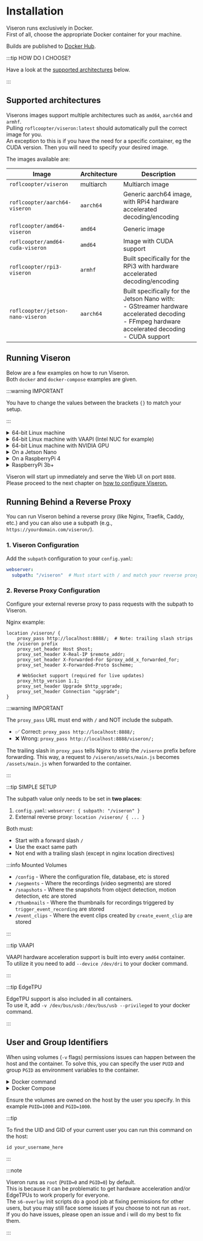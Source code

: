 
# Installation

Viseron runs exclusively in Docker.<br />
First of all, choose the appropriate Docker container for your machine. <br />

Builds are published to [Docker Hub](https://hub.docker.com/repository/docker/roflcoopter/viseron).

:::tip HOW DO I CHOOSE?

Have a look at the [supported architectures](#supported-architectures) below.

:::

## Supported architectures

Viserons images support multiple architectures such as `amd64`, `aarch64` and `armhf`. <br />
Pulling `roflcoopter/viseron:latest` should automatically pull the correct image for you. <br />
An exception to this is if you have the need for a specific container, eg the CUDA version.
Then you will need to specify your desired image.

The images available are:

| Image                             | Architecture | Description                                                                                                                                                 |
| --------------------------------- | ------------ | ----------------------------------------------------------------------------------------------------------------------------------------------------------- |
| `roflcoopter/viseron`             | multiarch    | Multiarch image                                                                                                                                             |
| `roflcoopter/aarch64-viseron`     | `aarch64`    | Generic aarch64 image, with RPi4 hardware accelerated decoding/encoding                                                                                     |
| `roflcoopter/amd64-viseron`       | `amd64`      | Generic image                                                                                                                                               |
| `roflcoopter/amd64-cuda-viseron`  | `amd64`      | Image with CUDA support                                                                                                                                     |
| `roflcoopter/rpi3-viseron`        | `armhf`      | Built specifically for the RPi3 with hardware accelerated decoding/encoding                                                                                 |
| `roflcoopter/jetson-nano-viseron` | `aarch64`    | Built specifically for the Jetson Nano with:<br />- GStreamer hardware accelerated decoding<br />- FFmpeg hardware accelerated decoding<br />- CUDA support |

## Running Viseron

Below are a few examples on how to run Viseron. <br />
Both `docker` and `docker-compose` examples are given.

:::warning IMPORTANT

You have to change the values between the brackets `{}` to match your setup.

:::

<details>
<summary>64-bit Linux machine</summary>

<Tabs groupId="docker-type">
<TabItem value="docker" label="Docker">

```shell
docker run --rm \
  -v {segments path}:/segments \
  -v {snapshots path}:/snapshots \
  -v {thumbnails path}:/thumbnails \
  -v {event clips path}:/event_clips \
  -v {timelapse path}:/timelapse \
  -v {config path}:/config \
  -v /etc/localtime:/etc/localtime:ro \
  -p 8888:8888 \
  --name viseron \
  --shm-size=1024mb \
  roflcoopter/viseron:latest
```

</TabItem>
<TabItem value="docker-compose" label="Docker-Compose">

```yaml
services:
  viseron:
    image: roflcoopter/viseron:latest
    container_name: viseron
    shm_size: "1024mb"
    volumes:
      - {segments path}:/segments
      - {snapshots path}:/snapshots
      - {thumbnails path}:/thumbnails
      - {event clips path}:/event_clips
      - {timelapse path}:/timelapse
      - {config path}:/config
      - /etc/localtime:/etc/localtime:ro
    ports:
      - 8888:8888
```

</TabItem>
</Tabs>

</details>
<details>
<summary>64-bit Linux machine with VAAPI (Intel NUC for example)</summary>

<Tabs groupId="docker-type">
<TabItem value="docker" label="Docker">

```shell
docker run --rm \
  -v {segments path}:/segments \
  -v {snapshots path}:/snapshots \
  -v {thumbnails path}:/thumbnails \
  -v {event clips path}:/event_clips \
  -v {timelapse path}:/timelapse \
  -v {config path}:/config \
  -v /etc/localtime:/etc/localtime:ro \
  -p 8888:8888 \
  --name viseron \
  --shm-size=1024mb \
  --device /dev/dri \
  roflcoopter/viseron:latest
```

</TabItem>
<TabItem value="docker-compose" label="Docker-Compose">

```yaml
services:
  viseron:
    image: roflcoopter/viseron:latest
    container_name: viseron
    shm_size: "1024mb"
    volumes:
      - {segments path}:/segments
      - {snapshots path}:/snapshots
      - {thumbnails path}:/thumbnails
      - {event clips path}:/event_clips
      - {timelapse path}:/timelapse
      - {config path}:/config
      - /etc/localtime:/etc/localtime:ro
    ports:
      - 8888:8888
    devices:
      - /dev/dri
```

</TabItem>
</Tabs>
</details>

<details>
  <summary>64-bit Linux machine with NVIDIA GPU</summary>

<Tabs groupId="docker-type">
<TabItem value="docker" label="Docker">

```shell
docker run --rm \
  -v {segments path}:/segments \
  -v {snapshots path}:/snapshots \
  -v {thumbnails path}:/thumbnails \
  -v {event clips path}:/event_clips \
  -v {timelapse path}:/timelapse \
  -v {config path}:/config \
  -v /etc/localtime:/etc/localtime:ro \
  -p 8888:8888 \
  --name viseron \
  --shm-size=1024mb \
  --runtime=nvidia \
  roflcoopter/amd64-cuda-viseron:latest
```

</TabItem>
<TabItem value="docker-compose" label="Docker-Compose">

```yaml
services:
  viseron:
    image: roflcoopter/amd64-cuda-viseron:latest
    container_name: viseron
    shm_size: "1024mb"
    volumes:
      - {segments path}:/segments
      - {snapshots path}:/snapshots
      - {thumbnails path}:/thumbnails
      - {event clips path}:/event_clips
      - {timelapse path}:/timelapse
      - {config path}:/config
      - /etc/localtime:/etc/localtime:ro
    ports:
      - 8888:8888
    runtime: nvidia
```

</TabItem>
</Tabs>

:::warning

Make sure [NVIDIA Container Toolkit](https://github.com/NVIDIA/nvidia-container-toolkit) is installed.

:::

</details>

<details>
  <summary>On a Jetson Nano</summary>

<Tabs groupId="docker-type">
<TabItem value="docker" label="Docker">

```shell
docker run --rm \
  -v {segments path}:/segments \
  -v {snapshots path}:/snapshots \
  -v {thumbnails path}:/thumbnails \
  -v {event clips path}:/event_clips \
  -v {timelapse path}:/timelapse \
  -v {config path}:/config \
  -v /etc/localtime:/etc/localtime:ro \
  -p 8888:8888 \
  --name viseron \
  --shm-size=1024mb \
  --runtime=nvidia \
  --privileged \
  roflcoopter/jetson-nano-viseron:latest
```

:::warning

It is a must to run with `--privileged` so the container gets access to all the needed devices for hardware acceleration.<br />
You can probably get around this by manually mounting all the needed devices but this is not something I have looked into.

:::

</TabItem>
<TabItem value="docker-compose" label="Docker-Compose">

```yaml
services:
  viseron:
    image: roflcoopter/jetson-nano-viseron:latest
    container_name: viseron
    shm_size: "1024mb"
    volumes:
      - {segments path}:/segments
      - {snapshots path}:/snapshots
      - {thumbnails path}:/thumbnails
      - {event clips path}:/event_clips
      - {timelapse path}:/timelapse
      - {config path}:/config
      - /etc/localtime:/etc/localtime:ro
    ports:
      - 8888:8888
    runtime: nvidia
    privileged: true
```

:::warning

It is a must to run with `privileged: true` so the container gets access to all the needed devices for hardware acceleration.<br />
You can probably get around this by manually mounting all the needed devices but this is not something I have looked into.

:::

</TabItem>
</Tabs>

</details>

<details>
<summary>On a RaspberryPi 4</summary>
<Tabs groupId="docker-type">
<TabItem value="docker" label="Docker">

```shell
docker run --rm \
  --privileged \
  -v {segments path}:/segments \
  -v {snapshots path}:/snapshots \
  -v {thumbnails path}:/thumbnails \
  -v {event clips path}:/event_clips \
  -v {timelapse path}:/timelapse \
  -v {config path}:/config \
  -v /etc/localtime:/etc/localtime:ro \
  -v /dev/bus/usb:/dev/bus/usb \
  -v /opt/vc/lib:/opt/vc/lib \
  -p 8888:8888 \
  --name viseron \
  --shm-size=1024mb \
  --device=/dev/video10:/dev/video10 \
  --device=/dev/video11:/dev/video11 \
  --device=/dev/video12:/dev/video12 \
  --device /dev/bus/usb:/dev/bus/usb \
  roflcoopter/viseron:latest
```

</TabItem>
<TabItem value="docker-compose" label="Docker-Compose">

```yaml
services:
  viseron:
    image: roflcoopter/viseron:latest
    container_name: viseron
    shm_size: "1024mb"
    volumes:
      - {segments path}:/segments
      - {snapshots path}:/snapshots
      - {thumbnails path}:/thumbnails
      - {event clips path}:/event_clips
      - {timelapse path}:/timelapse
      - {config path}:/config
      - /etc/localtime:/etc/localtime:ro
    devices:
      - /dev/video10:/dev/video10
      - /dev/video11:/dev/video11
      - /dev/video12:/dev/video12
      - /dev/bus/usb:/dev/bus/usb
    ports:
      - 8888:8888
    privileged: true
```

</TabItem>
</Tabs>

:::warning

Viseron is quite RAM intensive, mostly because of the object detection.<br />
I do not recommend using an RPi unless you have a Google Coral EdgeTPU.<br />
The CPU is not fast enough and you might run out of memory.

:::

:::tip

Configure a substream if you plan on running Viseron on an RPi.

:::

</details>

<details>
<summary>RaspberryPi 3b+</summary>
<Tabs groupId="docker-type">
<TabItem value="docker" label="Docker">

```shell
docker run --rm \
  --privileged \
  -v {segments path}:/segments \
  -v {snapshots path}:/snapshots \
  -v {thumbnails path}:/thumbnails \
  -v {event clips path}:/event_clips \
  -v {timelapse path}:/timelapse \
  -v {config path}:/config \
  -v /etc/localtime:/etc/localtime:ro \
  -v /opt/vc/lib:/opt/vc/lib \
  -p 8888:8888 \
  --name viseron \
  --shm-size=1024mb \
  --device /dev/vchiq:/dev/vchiq \
  --device /dev/vcsm:/dev/vcsm \
  --device /dev/bus/usb:/dev/bus/usb \
  roflcoopter/viseron:latest
```

</TabItem>
<TabItem value="docker-compose" label="Docker-Compose">

```yaml
services:
  viseron:
    image: roflcoopter/viseron:latest
    container_name: viseron
    shm_size: "1024mb"
    volumes:
      - {segments path}:/segments
      - {snapshots path}:/snapshots
      - {thumbnails path}:/thumbnails
      - {event clips path}:/event_clips
      - {timelapse path}:/timelapse
      - {config path}:/config
      - /etc/localtime:/etc/localtime:ro
      - /opt/vc/lib:/opt/vc/lib
    devices:
      - /dev/vchiq:/dev/vchiq
      - /dev/vcsm:/dev/vcsm
      - /dev/bus/usb:/dev/bus/usb
    ports:
      - 8888:8888
    privileged: true
```

</TabItem>
</Tabs>

:::warning

Viseron is quite RAM intensive, mostly because of the object detection.<br />
I do not recommend using an RPi unless you have a Google Coral EdgeTPU.<br />
The CPU is not fast enough and you might run out of memory.

:::
:::tip

To make use of hardware accelerated decoding/encoding you might have to increase the allocated GPU memory.<br />
To do this edit `/boot/config.txt` and set `gpu_mem=256` and then reboot.

:::

:::tip

Configure a substream if you plan on running Viseron on an RPi.

:::

</details>

Viseron will start up immediately and serve the Web UI on port `8888`.<br />
Please proceed to the next chapter on [how to configure Viseron.](configuration)

## Running Behind a Reverse Proxy

You can run Viseron behind a reverse proxy (like Nginx, Traefik, Caddy, etc.) and you can also use a subpath (e.g., `https://yourdomain.com/viseron/`).

### 1. Viseron Configuration

Add the `subpath` configuration to your `config.yaml`:

```yaml
webserver:
  subpath: "/viseron"  # Must start with / and match your reverse proxy path
```

### 2. Reverse Proxy Configuration

Configure your external reverse proxy to pass requests with the subpath to Viseron.

Nginx example:

```nginx
location /viseron/ {
    proxy_pass http://localhost:8888/;  # Note: trailing slash strips the /viseron prefix
    proxy_set_header Host $host;
    proxy_set_header X-Real-IP $remote_addr;
    proxy_set_header X-Forwarded-For $proxy_add_x_forwarded_for;
    proxy_set_header X-Forwarded-Proto $scheme;
    
    # WebSocket support (required for live updates)
    proxy_http_version 1.1;
    proxy_set_header Upgrade $http_upgrade;
    proxy_set_header Connection "upgrade";
}
```

:::warning IMPORTANT

The `proxy_pass` URL must end with `/` and NOT include the subpath.
- ✅ Correct: `proxy_pass http://localhost:8888/;`
- ❌ Wrong: `proxy_pass http://localhost:8888/viseron/;`

The trailing slash in `proxy_pass` tells Nginx to strip the `/viseron` prefix before forwarding.
This way, a request to `/viseron/assets/main.js` becomes `/assets/main.js` when forwarded to the container.

:::

:::tip SIMPLE SETUP

The subpath value only needs to be set in **two places**:
1. `config.yaml`: `webserver: { subpath: "/viseron" }`
2. External reverse proxy: `location /viseron/ { ... }`

Both must:
- Start with a forward slash `/`
- Use the exact same path
- Not end with a trailing slash (except in nginx location directives)

:::info Mounted Volumes

- `/config` - Where the configuration file, database, etc is stored
- `/segments` - Where the recordings (video segments) are stored
- `/snapshots` - Where the snapshots from object detection, motion detection, etc are stored
- `/thumbnails` - Where the thumbnails for recordings triggered by `trigger_event_recording` are stored
- `/event_clips` - Where the event clips created by `create_event_clip` are stored

:::

:::tip VAAPI

VAAPI hardware acceleration support is built into every `amd64` container.<br />
To utilize it you need to add `--device /dev/dri` to your docker command.

:::

:::tip EdgeTPU

EdgeTPU support is also included in all containers.<br />
To use it, add `-v /dev/bus/usb:/dev/bus/usb --privileged` to your docker command.

:::

## User and Group Identifiers

When using volumes (`-v` flags) permissions issues can happen between the host and the container.
To solve this, you can specify the user `PUID` and group `PGID` as environment variables to the container.

<details>
  <summary>Docker command</summary>

```shell
docker run --rm \
  -v {segments path}:/segments \
  -v {snapshots path}:/snapshots \
  -v {thumbnails path}:/thumbnails \
  -v {event clips path}:/event_clips \
  -v {timelapse path}:/timelapse \
  -v {config path}:/config \
  -v /etc/localtime:/etc/localtime:ro \
  -p 8888:8888 \
  --name viseron \
  --shm-size=1024mb \
  -e PUID=1000 \
  -e PGID=1000 \
  roflcoopter/viseron:latest
```

</details>

<details>
  <summary>Docker Compose</summary>

Example docker-compose

```yaml
services:
  viseron:
    image: roflcoopter/viseron:latest
    container_name: viseron
    shm_size: "1024mb"
    volumes:
      - {segments path}:/segments
      - {snapshots path}:/snapshots
      - {thumbnails path}:/thumbnails
      - {event clips path}:/event_clips
      - {timelapse path}:/timelapse
      - {config path}:/config
      - /etc/localtime:/etc/localtime:ro
    ports:
      - 8888:8888
    environment:
      - PUID=1000
      - PGID=1000
```

</details>

Ensure the volumes are owned on the host by the user you specify.
In this example `PUID=1000` and `PGID=1000`.

:::tip

To find the UID and GID of your current user you can run this command on the host:

```
id your_username_here
```

:::

:::note

Viseron runs as `root` (`PUID=0` and `PGID=0`) by default.<br />
This is because it can be problematic to get hardware acceleration and/or EdgeTPUs to work properly for everyone.<br />
The `s6-overlay` init scripts do a good job at fixing permissions for other users, but you may still face some issues if you choose to not run as `root`.<br />
If you do have issues, please open an issue and i will do my best to fix them.

:::
